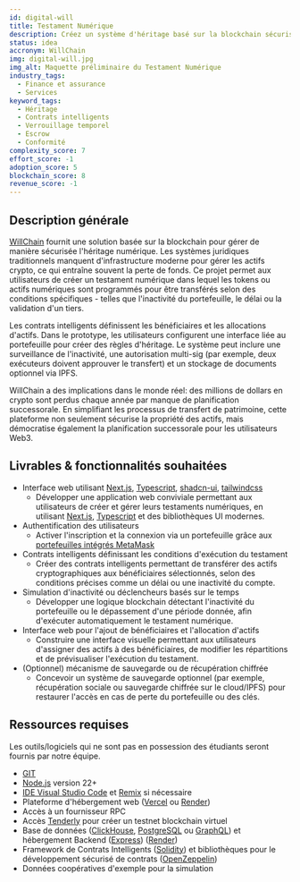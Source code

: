 ```yaml
---
id: digital-will
title: Testament Numérique
description: Créez un système d'héritage basé sur la blockchain sécurisé. Les utilisateurs établissent un testament numérique où les fonds sont libérés aux bénéficiaires en fonction d'un système d'autorisation en chaîne qui consiste en diverses clés d'utilisateur ou conditions telles que des délais, l'inactivité ou la validation de tiers. Inclut l'identité basée sur le portefeuille, l'outil de création de compte, la récupération sociale optionnelle et la personnalisation du contrat. Cela garantit l'exécution irréversible et élimine le besoin de services successorales centralisées.
status: idea
accronym: WillChain
img: digital-will.jpg
img_alt: Maquette préliminaire du Testament Numérique
industry_tags:
  - Finance et assurance
  - Services
keyword_tags:
  - Héritage
  - Contrats intelligents
  - Verrouillage temporel
  - Escrow
  - Conformité
complexity_score: 7
effort_score: -1
adoption_score: 5
blockchain_score: 8
revenue_score: -1
---
```


## Description générale

[WillChain](https://willchain.monark.io) fournit une solution basée sur la blockchain pour gérer de manière sécurisée l'héritage numérique. Les systèmes juridiques traditionnels manquent d'infrastructure moderne pour gérer les actifs crypto, ce qui entraîne souvent la perte de fonds. Ce projet permet aux utilisateurs de créer un testament numérique dans lequel les tokens ou actifs numériques sont programmés pour être transférés selon des conditions spécifiques - telles que l'inactivité du portefeuille, le délai ou la validation d'un tiers.

Les contrats intelligents définissent les bénéficiaires et les allocations d'actifs. Dans le prototype, les utilisateurs configurent une interface liée au portefeuille pour créer des règles d'héritage. Le système peut inclure une surveillance de l'inactivité, une autorisation multi-sig (par exemple, deux exécuteurs doivent approuver le transfert) et un stockage de documents optionnel via IPFS.

WillChain a des implications dans le monde réel: des millions de dollars en crypto sont perdus chaque année par manque de planification successorale. En simplifiant les processus de transfert de patrimoine, cette plateforme non seulement sécurise la propriété des actifs, mais démocratise également la planification successorale pour les utilisateurs Web3.

## Livrables & fonctionnalités souhaitées

- Interface web utilisant [Next.js](https://nextjs.org/), [Typescript](https://www.typescriptlang.org/), [shadcn-ui](https://ui.shadcn.com/), [tailwindcss](https://tailwindcss.com/)  
   - Développer une application web conviviale permettant aux utilisateurs de créer et gérer leurs testaments numériques, en utilisant [Next.js](https://nextjs.org/), [Typescript](https://www.typescriptlang.org/) et des bibliothèques UI modernes.
- Authentification des utilisateurs  
  - Activer l'inscription et la connexion via un portefeuille grâce aux [portefeuilles intégrés MetaMask](https://metamask.io/developer/embedded-wallets)
- Contrats intelligents définissant les conditions d'exécution du testament  
   - Créer des contrats intelligents permettant de transférer des actifs cryptographiques aux bénéficiaires sélectionnés, selon des conditions précises comme un délai ou une inactivité du compte.
- Simulation d'inactivité ou déclencheurs basés sur le temps  
   - Développer une logique blockchain détectant l'inactivité du portefeuille ou le dépassement d'une période donnée, afin d'exécuter automatiquement le testament numérique.
- Interface web pour l'ajout de bénéficiaires et l'allocation d'actifs  
   - Construire une interface visuelle permettant aux utilisateurs d'assigner des actifs à des bénéficiaires, de modifier les répartitions et de prévisualiser l'exécution du testament.
- (Optionnel) mécanisme de sauvegarde ou de récupération chiffrée  
   - Concevoir un système de sauvegarde optionnel (par exemple, récupération sociale ou sauvegarde chiffrée sur le cloud/IPFS) pour restaurer l'accès en cas de perte du portefeuille ou des clés.


## Ressources requises

Les outils/logiciels qui ne sont pas en possession des étudiants seront fournis par notre équipe.

- [GIT](https://git-scm.com/)
- [Node.js](https://nodejs.org/) version 22+
- [IDE Visual Studio Code](https://code.visualstudio.com/) et [Remix](https://remix-project.org/) si nécessaire
- Plateforme d'hébergement web ([Vercel](https://vercel.com/) ou [Render](https://render.com/))
- Accès à un fournisseur RPC
- Accès [Tenderly](https://tenderly.co/) pour créer un testnet blockchain virtuel
- Base de données ([ClickHouse](https://clickhouse.com/), [PostgreSQL](https://www.postgresql.org/) ou [GraphQL](https://graphql.org/)) et hébergement Backend ([Express](https://expressjs.com/)) ([Render](https://render.com/))
- Framework de Contrats Intelligents ([Solidity](https://soliditylang.org/)) et bibliothèques pour le développement sécurisé de contrats ([OpenZeppelin](https://www.openzeppelin.com/))
- Données coopératives d'exemple pour la simulation